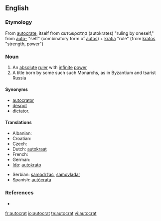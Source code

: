 ==English==

===Etymology===
From {{F.}} [[autocrate]], itself from {{Gk.}} αυτωκρατησ (autokrates) "ruling by oneself," from [[auto-]] "self" (combinatory form of [[autos]]) + [[kratia]] "rule" (from [[kratos]] "strength, power")

===Noun===
{{en-noun}}

# An [[absolute]] [[ruler]] with [[infinite]] [[power]]
# A title born by some such such Monarchs, as in Byzantium and tsarist Russia

====Synonyms====
* [[autocrator]]
* [[despot]]
* [[dictator]].

====Translations====
{{trans-top|ruler with absolute power}}
* Albanian: {{t+|sq|autokrat|m|xs=Albanian}}
* Croatian: {{t-|hr|autokrat|m}}
* Czech: {{t-|cs|samovládce|m}}
* Dutch: [[autokraat]] {{m}}
* French: {{t+|fr|autocrate|m}}
* German: {{t+|de|Autokrat|m}}
* [[Ido]]: [[autokrato]]
{{trans-mid}}
* Serbian: [[samodržac]], [[samovladar]]
* Spanish: [[autócrata]] {{m}}
{{trans-bottom}}

===References===
*{{R:Online Etymology Dictionary}}

[[fr:autocrat]]
[[io:autocrat]]
[[te:autocrat]]
[[vi:autocrat]]